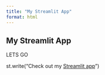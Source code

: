 ```yaml
---
title: "My Streamlit App"
format: html
---
```


## My Streamlit App

LETS GO

st.write("Check out my [Streamlit app](https://ncga24.streamlit.app)")